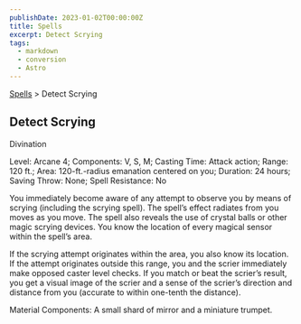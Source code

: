 ```yaml
---
publishDate: 2023-01-02T00:00:00Z
title: Spells
excerpt: Detect Scrying
tags:
  - markdown
  - conversion
  - Astro
---
```


[Spells](arcana-d20-srd-spells-index) > Detect Scrying

## Detect Scrying

Divination

Level: Arcane 4; Components: V, S, M; Casting Time: Attack action; Range: 120
ft.; Area: 120-ft.-radius emanation centered on you; Duration: 24 hours;
Saving Throw: None; Spell Resistance: No

You immediately become aware of any attempt to observe you by means of scrying
(including the scrying spell). The spell’s effect radiates from you moves as
you move. The spell also reveals the use of crystal balls or other magic
scrying devices. You know the location of every magical sensor within the
spell’s area.

If the scrying attempt originates within the area, you also know its location.
If the attempt originates outside this range, you and the scrier immediately
make opposed caster level checks. If you match or beat the scrier’s result,
you get a visual image of the scrier and a sense of the scrier’s direction and
distance from you (accurate to within one-tenth the distance).

Material Components: A small shard of mirror and a miniature trumpet.

